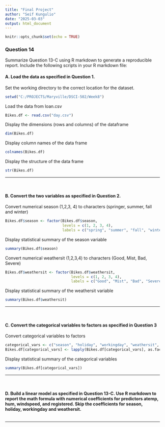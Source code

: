 ```yaml
---
title: "Final Project"
author: "Seif Kungulio"
date: "2025-03-03"
output: html_document
---
```


```r
knitr::opts_chunk$set(echo = TRUE)
```
### **Question 14**
Summarize Question 13-C using R markdown to generate a reproducible report.  Include the following scripts in your R markdown file:

#### **A. Load the data as specified in Question 1.**

Set the working directory to the correct location for the dataset.
```r
setwd("C:/PROJECTS/Maryville/DSCI-502/Week8")
```

Load the data from loan.csv
```r
Bikes.df <- read.csv("day.csv")
```

Display the dimensions (rows and columns) of the dataframe
```r
dim(Bikes.df)
```

Display column names of the data frame
```r
colnames(Bikes.df)
```

Display the structure of the data frame
```r
str(Bikes.df)
```

---

<br>

#### **B. Convert the two variables as specified in Question 2.**

Convert numerical season (1,2,3, 4) to characters (springer, summer, fall and winter)
```r
Bikes.df$season <- factor(Bikes.df$season,
                          levels = c(1, 2, 3, 4),
                          labels = c("spring", "summer", "fall", "winter"))
```

Display statistical summary of the season variable
```r
summary(Bikes.df$season)
```

Convert numerical weathersit (1,2,3,4) to characters (Good, Mist, Bad, Severe)
```r
Bikes.df$weathersit <- factor(Bikes.df$weathersit,
                              levels = c(1, 2, 3, 4),
                              labels = c("Good", "Mist", "Bad", "Severe"))
```

Display statistical summary of the weathersit variable
```r
summary(Bikes.df$weathersit)
```
---

<br>

#### **C. Convert the categorical variables to factors as specified in Question 3**
Convert categorical variables to factors
```r
categorical_vars <- c("season", "holiday", "workingday", "weathersit", "casual")
Bikes.df[categorical_vars] <- lapply(Bikes.df[categorical_vars], as.factor)
```

Display statistical summary of the categorical variables
```r
summary(Bikes.df[categorical_vars])
```
---

<br>

#### **D. Build a linear model as specified in Question 13-C. Use R markdown to report the math formula with numerical coefficients for predictors atemp, hum, windspeed, and registered. Skip the coefficients for season, holiday, workingday and  weathersit.**
```r

```
---



